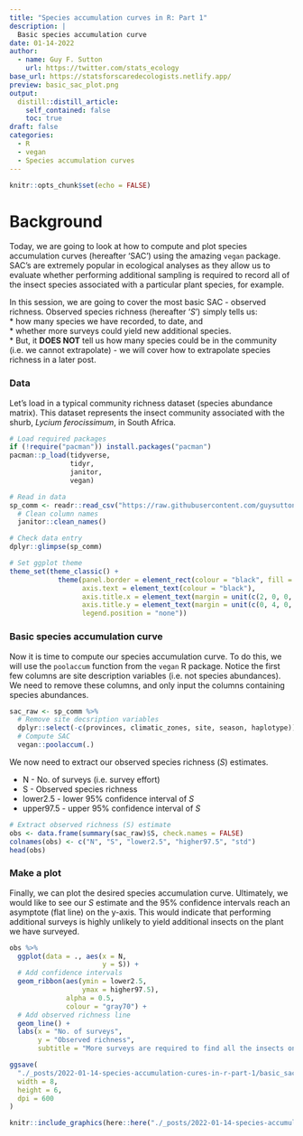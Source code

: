 ```yaml
---
title: "Species accumulation curves in R: Part 1"
description: |
  Basic species accumulation curve
date: 01-14-2022
author:
  - name: Guy F. Sutton
    url: https://twitter.com/stats_ecology
base_url: https://statsforscaredecologists.netlify.app/
preview: basic_sac_plot.png
output:
  distill::distill_article:
    self_contained: false
    toc: true
draft: false
categories:
  - R
  - vegan
  - Species accumulation curves
---
```


```r
knitr::opts_chunk$set(echo = FALSE)
```

# Background 

Today, we are going to look at how to compute and plot species 
accumulation curves (hereafter 'SAC') using the amazing `vegan` package. SAC's are extremely popular in ecological analyses as they allow us to evaluate whether performing additional sampling is required to record all of the insect species associated with a particular plant species, for example.  

In this session, we are going to cover the most basic SAC - observed richness.
Observed species richness (hereafter '*S*') simply tells us:  
* how many species we have recorded, to date, and   
* whether more surveys could yield new additional species.   
* But, it **DOES NOT** tell us how many species could be in the community (i.e. we cannot extrapolate) - we will cover how to extrapolate species richness in a later post.  

### Data 

Let's load in a typical community richness dataset (species abundance matrix). This dataset represents the insect community associated with the shurb, *Lycium ferocissimum*, in South Africa. 

```r
# Load required packages 
if (!require("pacman")) install.packages("pacman")
pacman::p_load(tidyverse, 
               tidyr, 
               janitor,
               vegan)

# Read in data 
sp_comm <- readr::read_csv("https://raw.githubusercontent.com/guysutton/CBC_coding_club/master/data_raw/species_abundance_matrix_ex.csv") %>%
  # Clean column names 
  janitor::clean_names()

# Check data entry 
dplyr::glimpse(sp_comm)

```


```r

# Set ggplot theme
theme_set(theme_classic() +
            theme(panel.border = element_rect(colour = "black", fill = NA),
                  axis.text = element_text(colour = "black"),
                  axis.title.x = element_text(margin = unit(c(2, 0, 0, 0), "mm")),
                  axis.title.y = element_text(margin = unit(c(0, 4, 0, 0), "mm")),
                  legend.position = "none"))
```

### Basic species accumulation curve

Now it is time to compute our species accumulation curve. To do this, we will use the `poolaccum` function from the `vegan` R package. Notice the first few columns are site description variables (i.e. not species abundances). We need to remove these columns, and only input the columns containing species abundances. 

```r
sac_raw <- sp_comm %>%
  # Remove site decsription variables 
  dplyr::select(-c(provinces, climatic_zones, site, season, haplotype)) %>%
  # Compute SAC
  vegan::poolaccum(.)
```

We now need to extract our observed species richness (*S*) estimates.  

* N - No. of surveys (i.e. survey effort)  
* S - Observed species richness  
* lower2.5 - lower 95% confidence interval of *S*  
* upper97.5 - upper 95% confidence interval of *S*  


```r
# Extract observed richness (S) estimate 
obs <- data.frame(summary(sac_raw)$S, check.names = FALSE)
colnames(obs) <- c("N", "S", "lower2.5", "higher97.5", "std")
head(obs)
``` 

### Make a plot 

Finally, we can plot the desired species accumulation curve. Ultimately, we would like to see our *S* estimate and the 95% confidence intervals reach an asymptote (flat line) on the y-axis. This would indicate that performing additional surveys is highly unlikely to yield additional insects on the plant we have surveyed. 

```r
obs %>%
  ggplot(data = ., aes(x = N,
                       y = S)) +
  # Add confidence intervals
  geom_ribbon(aes(ymin = lower2.5,
                  ymax = higher97.5),
              alpha = 0.5,
              colour = "gray70") +
  # Add observed richness line 
  geom_line() +
  labs(x = "No. of surveys",
       y = "Observed richness",
       subtitle = "More surveys are required to find all the insects on this plant")

```

```r
ggsave(
  "./_posts/2022-01-14-species-accumulation-cures-in-r-part-1/basic_sac_plot.png",
  width = 8,
  height = 6,
  dpi = 600
)
```

```r
knitr::include_graphics(here::here("./_posts/2022-01-14-species-accumulation-cures-in-r-part-1/basic_sac_plot.png"), dpi = NA)
```